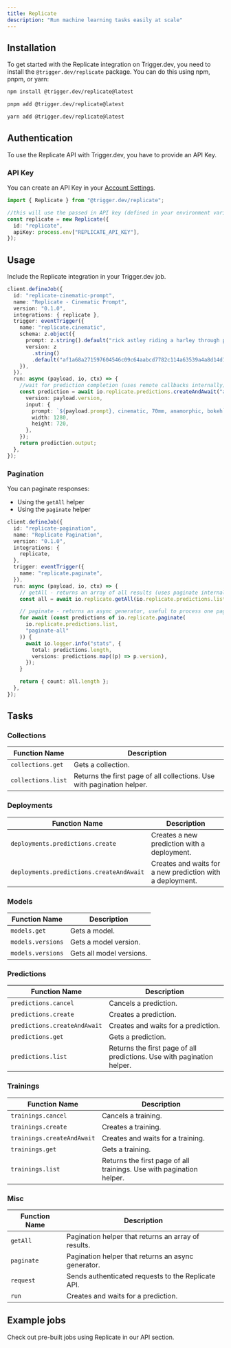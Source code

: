 ```yaml
---
title: Replicate
description: "Run machine learning tasks easily at scale"
---
```


<Snippet file="integration-getting-started.mdx" />

## Installation

To get started with the Replicate integration on Trigger.dev, you need to install the `@trigger.dev/replicate` package.
You can do this using npm, pnpm, or yarn:

<CodeGroup>

```bash npm
npm install @trigger.dev/replicate@latest
```

```bash pnpm
pnpm add @trigger.dev/replicate@latest
```

```bash yarn
yarn add @trigger.dev/replicate@latest
```

</CodeGroup>

## Authentication

To use the Replicate API with Trigger.dev, you have to provide an API Key.

### API Key

You can create an API Key in your [Account Settings](https://replicate.com/account/api-tokens).

```ts
import { Replicate } from "@trigger.dev/replicate";

//this will use the passed in API key (defined in your environment variables)
const replicate = new Replicate({
  id: "replicate",
  apiKey: process.env["REPLICATE_API_KEY"],
});
```

## Usage

Include the Replicate integration in your Trigger.dev job.

```ts
client.defineJob({
  id: "replicate-cinematic-prompt",
  name: "Replicate - Cinematic Prompt",
  version: "0.1.0",
  integrations: { replicate },
  trigger: eventTrigger({
    name: "replicate.cinematic",
    schema: z.object({
      prompt: z.string().default("rick astley riding a harley through post-apocalyptic miami"),
      version: z
        .string()
        .default("af1a68a271597604546c09c64aabcd7782c114a63539a4a8d14d1eeda5630c33"),
    }),
  }),
  run: async (payload, io, ctx) => {
    //wait for prediction completion (uses remote callbacks internally)
    const prediction = await io.replicate.predictions.createAndAwait("await-prediction", {
      version: payload.version,
      input: {
        prompt: `${payload.prompt}, cinematic, 70mm, anamorphic, bokeh`,
        width: 1280,
        height: 720,
      },
    });
    return prediction.output;
  },
});
```

### Pagination

You can paginate responses:

- Using the `getAll` helper
- Using the `paginate` helper

```ts
client.defineJob({
  id: "replicate-pagination",
  name: "Replicate Pagination",
  version: "0.1.0",
  integrations: {
    replicate,
  },
  trigger: eventTrigger({
    name: "replicate.paginate",
  }),
  run: async (payload, io, ctx) => {
    // getAll - returns an array of all results (uses paginate internally)
    const all = await io.replicate.getAll(io.replicate.predictions.list, "get-all");

    // paginate - returns an async generator, useful to process one page at a time
    for await (const predictions of io.replicate.paginate(
      io.replicate.predictions.list,
      "paginate-all"
    )) {
      await io.logger.info("stats", {
        total: predictions.length,
        versions: predictions.map((p) => p.version),
      });
    }

    return { count: all.length };
  },
});
```

## Tasks

### Collections

| Function Name      | Description                                                            |
| ------------------ | ---------------------------------------------------------------------- |
| `collections.get`  | Gets a collection.                                                     |
| `collections.list` | Returns the first page of all collections. Use with pagination helper. |

### Deployments

| Function Name                            | Description                                               |
| ---------------------------------------- | --------------------------------------------------------- |
| `deployments.predictions.create`         | Creates a new prediction with a deployment.               |
| `deployments.predictions.createAndAwait` | Creates and waits for a new prediction with a deployment. |

### Models

| Function Name     | Description              |
| ----------------- | ------------------------ |
| `models.get`      | Gets a model.            |
| `models.versions` | Gets a model version.    |
| `models.versions` | Gets all model versions. |

### Predictions

| Function Name                | Description                                                            |
| ---------------------------- | ---------------------------------------------------------------------- |
| `predictions.cancel`         | Cancels a prediction.                                                  |
| `predictions.create`         | Creates a prediction.                                                  |
| `predictions.createAndAwait` | Creates and waits for a prediction.                                    |
| `predictions.get`            | Gets a prediction.                                                     |
| `predictions.list`           | Returns the first page of all predictions. Use with pagination helper. |

### Trainings

| Function Name              | Description                                                          |
| -------------------------- | -------------------------------------------------------------------- |
| `trainings.cancel`         | Cancels a training.                                                  |
| `trainings.create`         | Creates a training.                                                  |
| `trainings.createAndAwait` | Creates and waits for a training.                                    |
| `trainings.get`            | Gets a training.                                                     |
| `trainings.list`           | Returns the first page of all trainings. Use with pagination helper. |

### Misc

| Function Name | Description                                         |
| ------------- | --------------------------------------------------- |
| `getAll`      | Pagination helper that returns an array of results. |
| `paginate`    | Pagination helper that returns an async generator.  |
| `request`     | Sends authenticated requests to the Replicate API.  |
| `run`         | Creates and waits for a prediction.                 |

## Example jobs

<Card title="Code examples" icon="code" href="https://trigger.dev/apis/replicate">
  Check out pre-built jobs using Replicate in our API section.
</Card>
